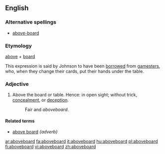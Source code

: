==English==

===Alternative spellings===
* [[above-board]]

===Etymology===
[[above]] + [[board]]

This expression is said by Johnson to have been [[borrowed]] from [[gamesters]], who, when they change their cards, put their hands under the table.

===Adjective===
{{en-adv}}

# Above the board or table.  Hence: in open sight; without trick, [[concealment]], or [[deception]].
#: Fair and ''aboveboard''. 

====Related terms====
* [[above board]] ''{adverb}''

[[ar:aboveboard]]
[[fa:aboveboard]]
[[it:aboveboard]]
[[hu:aboveboard]]
[[pl:aboveboard]]
[[fi:aboveboard]]
[[vi:aboveboard]]
[[zh:aboveboard]]